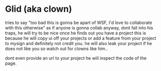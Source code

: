 # Glid (aka clown)


tries to say "too bad this is gonna be apart of WSF, I'd love to collaborate with this otherwise" as if anyone is gonna collab anyway, dont fall into his traps, he will try to be nice once he finds out you have a project this is because he will copy ui off your projects or add a feature from your project to mysign and definitely not credit you. he will also leak your project if he does not like you so watch out for clowns like him..

dont even provide an url to your project he will inspect the code of the page.